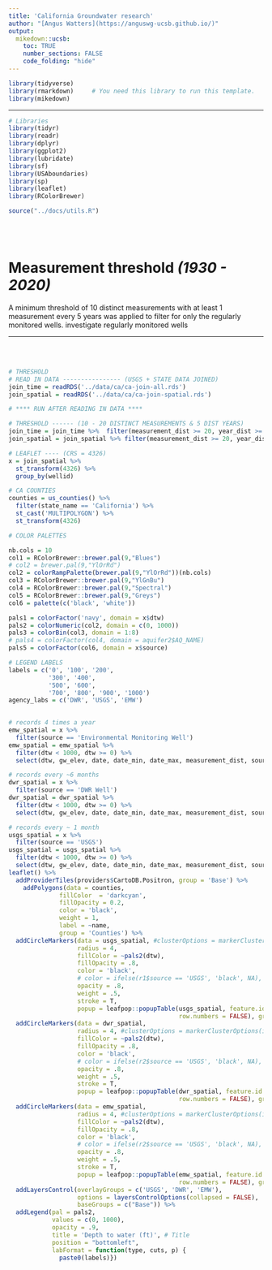 ```yaml
---
title: 'California Groundwater research'
author: "[Angus Watters](https://anguswg-ucsb.github.io/)"
output:
  mikedown::ucsb:
    toc: TRUE
    number_sections: FALSE
    code_folding: "hide"
---
```



```r

library(tidyverse)
library(rmarkdown)     # You need this library to run this template.
library(mikedown)   
```



***

```r
# Libraries
library(tidyr)
library(readr)
library(dplyr)
library(ggplot2)
library(lubridate)
library(sf)
library(USAboundaries)
library(sp)
library(leaflet)
library(RColorBrewer)
```

```r
source("../docs/utils.R") 
```

<br>
<br>

# **Measurement threshold** *(1930 - 2020)*
A minimum threshold of 10 distinct measurements with at least 1 measurement every 5 years was applied to filter for only the regularly monitored wells. investigate regularly monitored wells 

***

<br>
<br>


```r
# THRESHOLD 
# READ IN DATA ---------------- (USGS + STATE DATA JOINED)
join_time = readRDS('../data/ca/ca-join-all.rds')
join_spatial = readRDS('../data/ca/ca-join-spatial.rds')

# **** RUN AFTER READING IN DATA ****

# THRESHOLD ------ (10 - 20 DISTINCT MEASUREMENTS & 5 DIST YEARS)
join_time = join_time %>%  filter(measurement_dist >= 20, year_dist >= 5)
join_spatial = join_spatial %>% filter(measurement_dist >= 20, year_dist >= 5)
```



```r

# LEAFLET ---- (CRS = 4326)
x = join_spatial %>%
  st_transform(4326) %>% 
  group_by(wellid)

# CA COUNTIES
counties = us_counties() %>% 
  filter(state_name == 'California') %>% 
  st_cast('MULTIPOLYGON') %>% 
  st_transform(4326)

# COLOR PALETTES 

nb.cols = 10
col1 = RColorBrewer::brewer.pal(9,"Blues")
# col2 = brewer.pal(9,"YlOrRd")
col2 = colorRampPalette(brewer.pal(9,"YlOrRd"))(nb.cols)
col3 = RColorBrewer::brewer.pal(9,"YlGnBu")
col4 = RColorBrewer::brewer.pal(9,"Spectral")
col5 = RColorBrewer::brewer.pal(9,"Greys")
col6 = palette(c('black', 'white'))

pals1 = colorFactor('navy', domain = x$dtw)
pals2 = colorNumeric(col2, domain = c(0, 1000))
pals3 = colorBin(col3, domain = 1:8)
# pals4 = colorFactor(col4, domain = aquifer2$AQ_NAME)
pals5 = colorFactor(col6, domain = x$source)

# LEGEND LABELS
labels = c('0', '100', '200',
           '300', '400',
           '500', '600',
           '700', '800', '900', '1000')
agency_labs = c('DWR', 'USGS', 'EMW')

 
# records 4 times a year
emw_spatial = x %>% 
  filter(source == 'Environmental Monitoring Well') 
emw_spatial = emw_spatial %>%
  filter(dtw < 1000, dtw >= 0) %>% 
  select(dtw, gw_elev, date, date_min, date_max, measurement_dist, source, wellid)

# records every ~6 months
dwr_spatial = x %>% 
  filter(source == 'DWR Well')
dwr_spatial = dwr_spatial %>%
  filter(dtw < 1000, dtw >= 0) %>% 
  select(dtw, gw_elev, date, date_min, date_max, measurement_dist, source, wellid)

# records every ~ 1 month
usgs_spatial = x %>% 
  filter(source == 'USGS')
usgs_spatial = usgs_spatial %>%
  filter(dtw < 1000, dtw >= 0) %>% 
  select(dtw, gw_elev, date, date_min, date_max, measurement_dist, source, wellid)
leaflet() %>%
  addProviderTiles(providers$CartoDB.Positron, group = 'Base') %>% 
    addPolygons(data = counties,
              fillColor  = 'darkcyan',
              fillOpacity = 0.2,
              color = 'black',
              weight = 1,
              label = ~name,
              group = 'Counties') %>% 
  addCircleMarkers(data = usgs_spatial, #clusterOptions = markerClusterOptions(interactive()),
                   radius = 4,
                   fillColor = ~pals2(dtw), 
                   fillOpacity = .8, 
                   color = 'black',
                   # color = ifelse(r1$source == 'USGS', 'black', NA),
                   opacity = .8, 
                   weight = .5,
                   stroke = T,
                   popup = leafpop::popupTable(usgs_spatial, feature.id = FALSE,
                                               row.numbers = FALSE), group = 'USGS') %>% 
  addCircleMarkers(data = dwr_spatial,
                   radius = 4, #clusterOptions = markerClusterOptions(interactive()),
                   fillColor = ~pals2(dtw), 
                   fillOpacity = .8, 
                   color = 'black',
                   # color = ifelse(r2$source == 'USGS', 'black', NA),
                   opacity = .8, 
                   weight = .5,
                   stroke = T,
                   popup = leafpop::popupTable(dwr_spatial, feature.id = FALSE,
                                               row.numbers = FALSE), group = 'DWR') %>% 
  addCircleMarkers(data = emw_spatial,
                   radius = 4, #clusterOptions = markerClusterOptions(interactive()),
                   fillColor = ~pals2(dtw), 
                   fillOpacity = .8,
                   color = 'black',
                   # color = ifelse(r2$source == 'USGS', 'black', NA),
                   opacity = .8, 
                   weight = .5,
                   stroke = T,
                   popup = leafpop::popupTable(emw_spatial, feature.id = FALSE,
                                               row.numbers = FALSE), group = 'EMW') %>% 
  addLayersControl(overlayGroups = c('USGS', 'DWR', 'EMW'),
                   options = layersControlOptions(collapsed = FALSE),
                   baseGroups = c("Base")) %>% 
  addLegend(pal = pals2,
            values = c(0, 1000),
            opacity = .9,
            title = 'Depth to water (ft)', # Title
            position = "bottomleft",
            labFormat = function(type, cuts, p) {
              paste0(labels)})

```













